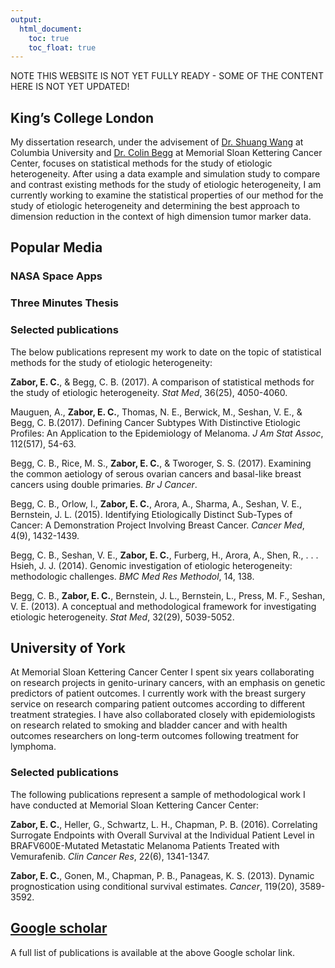 ```yaml
---
output:
  html_document: 
    toc: true
    toc_float: true
---
```


<link rel="stylesheet" href="styles.css" type="text/css">

NOTE THIS WEBSITE IS NOT YET FULLY READY - SOME OF THE CONTENT HERE IS NOT YET UPDATED! 

## King's College London

My dissertation research, under the advisement of [Dr. Shuang Wang](https://www.mailman.columbia.edu/people/our-faculty/sw2206) at Columbia University and [Dr. Colin Begg](https://www.mskcc.org/profile/colin-begg) at Memorial Sloan Kettering Cancer Center, focuses on statistical methods for the study of etiologic heterogeneity. After using a data example and simulation study to compare and contrast existing methods for the study of etiologic heterogeneity, I am currently working to examine the statistical properties of our method for the study of etiologic heterogeneity and determining the best approach to dimension reduction in the context of high dimension tumor marker data.

## Popular Media

### NASA Space Apps 

### Three Minutes Thesis

### Selected publications

The below publications represent my work to date on the topic of statistical methods for the study of etiologic heterogeneity:

**Zabor, E. C.**, & Begg, C. B. (2017). A comparison of statistical methods for the study of etiologic heterogeneity. *Stat Med*, 36(25), 4050-4060.

Mauguen, A., **Zabor, E. C.**, Thomas, N. E., Berwick, M., Seshan, V. E., & Begg, C. B.(2017). Defining Cancer Subtypes With Distinctive Etiologic Profiles: An Application to the Epidemiology of Melanoma. *J Am Stat Assoc*, 112(517), 54-63.

Begg, C. B., Rice, M. S., **Zabor, E. C.**, & Tworoger, S. S. (2017). Examining the common aetiology of serous ovarian cancers and basal-like breast cancers using double primaries. *Br J Cancer*.

Begg, C. B., Orlow, I., **Zabor, E. C.**, Arora, A., Sharma, A., Seshan, V. E., Bernstein, J. L. (2015). Identifying Etiologically Distinct Sub-Types of Cancer: A Demonstration Project Involving Breast Cancer. *Cancer Med*, 4(9), 1432-1439.

Begg, C. B., Seshan, V. E., **Zabor, E. C.**, Furberg, H., Arora, A., Shen, R., . . . Hsieh, J. J. (2014). Genomic investigation of etiologic heterogeneity: methodologic challenges. *BMC Med Res Methodol*, 14, 138.

Begg, C. B., **Zabor, E. C.**, Bernstein, J. L., Bernstein, L., Press, M. F., Seshan, V. E. (2013). A conceptual and methodological framework for investigating etiologic heterogeneity. *Stat Med*, 32(29), 5039-5052.

## University of York

At Memorial Sloan Kettering Cancer Center I spent six years collaborating on research projects in genito-urinary cancers, with an emphasis on genetic predictors of patient outcomes. I currently work with the breast surgery service on research comparing patient outcomes according to different treatment strategies. I have also collaborated closely with epidemiologists on research related to smoking and bladder cancer and with health outcomes researchers on long-term outcomes following treatment for lymphoma.

### Selected publications

The following publications represent a sample of methodological work I have conducted at Memorial Sloan Kettering Cancer Center:

**Zabor, E. C.**, Heller, G., Schwartz, L. H., Chapman, P. B. (2016). Correlating Surrogate Endpoints with Overall Survival at the Individual Patient Level in BRAFV600E-Mutated Metastatic Melanoma Patients Treated with Vemurafenib. *Clin Cancer Res*, 22(6), 1341-1347.

**Zabor, E. C.**, Gonen, M., Chapman, P. B., Panageas, K. S. (2013). Dynamic prognostication using conditional survival estimates. *Cancer*, 119(20), 3589-3592.

## [Google scholar](https://scholar.google.com/citations?user=tLbQTZMAAAAJ&hl=en)

A full list of publications is available at the above Google scholar link.


